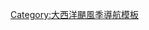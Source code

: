 {{Hurricane_season_bar_start|year=2012}}
{{Hurricane_season_bar_button|buttonspacing=0.25em|intensity={{Storm_colour|storm}}|stormname=Alberto|strength=Tropical Storm|linkname=2012年大西洋飓风季#热带风暴阿尔贝托|storminitial=A}}
{{Hurricane_season_bar_button|buttonspacing=0.25em|intensity={{Storm_colour|storm}}|stormname=Beryl|strength=Tropical Storm|linkname=2012年热带风暴贝里尔|storminitial=B}}
{{Hurricane_season_bar_button|buttonspacing=0.25em|intensity={{Storm_colour|cat1}}|stormname=Chris|strength=Category 1|linkname=2012年大西洋飓风季#飓风克里斯|storminitial=C}}
{{Hurricane_season_bar_button|buttonspacing=0.25em|intensity={{Storm_colour|storm}}|stormname=Debby|strength=Tropical Storm|linkname=2012年热带风暴黛比|storminitial=D}}
{{Hurricane_season_bar_button|buttonspacing=0.25em|intensity={{Storm_colour|cat2}}|stormname=Ernesto|strength=Category 2|linkname=2012年飓风埃内斯托|storminitial=E}}
{{Hurricane_season_bar_button|buttonspacing=0.25em|intensity={{Storm_colour|storm}}|stormname=Florence|strength=Tropical Storm|linkname=2012年大西洋飓风季#热带风暴佛罗伦萨|storminitial=F}}
{{Hurricane_season_bar_button|buttonspacing=0.25em|intensity={{Storm_colour|cat2}}|stormname=Gordon|strength=Category 2|linkname=2012年大西洋飓风季#飓风戈登|storminitial=G}}
{{Hurricane_season_bar_button|buttonspacing=0.25em|intensity={{Storm_colour|storm}}|stormname=Helene|strength=Tropical Storm|linkname=2012年大西洋飓风季#热带风暴海伦|storminitial=H}}
{{Hurricane_season_bar_button|buttonspacing=0.25em|intensity={{Storm_colour|cat1}}|stormname=Isaac|strength=Category 1|linkname=2012年飓风艾萨克|storminitial=I}}
{{Hurricane_season_bar_button|buttonspacing=0.25em|intensity={{Storm_colour|storm}}|stormname=Joyce|strength=Tropical Storm|linkname=2012年大西洋飓风季#热带风暴乔伊斯|storminitial=J}}
</tr><tr><td><!--pixel-wide gap--></td></tr><tr>
{{Hurricane_season_bar_button|buttonspacing=0.25em|intensity={{Storm_colour|cat2}}|stormname=Kirk|strength=Category 2|linkname=2012年大西洋飓风季#飓风柯克|storminitial=K}}
{{Hurricane_season_bar_button|buttonspacing=0.25em|intensity={{Storm_colour|cat1}}|stormname=Leslie|strength=Category 1|linkname=2012年飓风莱斯利|storminitial=L}}
{{Hurricane_season_bar_button|buttonspacing=0.25em|intensity={{Storm_colour|cat3}}|stormname=Michael|strength=Category 3|linkname=2012年大西洋飓风季#飓风迈克尔|storminitial=M}}
{{Hurricane_season_bar_button|buttonspacing=0.25em|intensity={{Storm_colour|cat1}}|stormname=Nadine|strength=Category 1|linkname=飓风纳丁|storminitial=N}}
{{Hurricane_season_bar_button|buttonspacing=0.25em|intensity={{Storm_colour|storm}}|stormname=Oscar|strength=Tropical Storm|linkname=2012年大西洋飓风季#热带风暴奥斯卡|storminitial=O}}
{{Hurricane_season_bar_button|buttonspacing=0.25em|intensity={{Storm_colour|storm}}|stormname=Patty|strength=Tropical Storm|linkname=2012年大西洋飓风季#热带风暴帕蒂|storminitial=P}}
{{Hurricane_season_bar_button|buttonspacing=0.25em|intensity={{Storm_colour|cat1}}|stormname=Rafael|strength=Category 1|linkname=飓风拉斐尔|storminitial=R}}
{{Hurricane_season_bar_button|buttonspacing=0.25em|intensity={{Storm_colour|cat3}}|stormname=Sandy|strength=Category 3|linkname=颶風桑迪|storminitial=S}}
{{Hurricane_season_bar_button|buttonspacing=0.25em|intensity={{Storm_colour|storm}}|stormname=Tony|strength=Tropical Storm|linkname=2012年大西洋飓风季#热带风暴托尼|storminitial=T}}{{Hurricane_season_bar_end}}
<noinclude>[[Category:大西洋颶風季導航模板]]</noinclude>